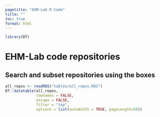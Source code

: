 ```yaml
---
pagetitle: "EHM-Lab R Code"
title: ""
toc: true
format: html
---
```


```r
library(DT)
```

# EHM-Lab code repositories

::: {.callout-tip}
## Search and subset repositories using the boxes
:::

```r
all_repos <- readRDS("tables/all_repos.RDS")
DT::datatable(all_repos,
              rownames = FALSE, 
              escape = FALSE,
              filter = "top",
              options = list(autoWidth = TRUE, pageLength=50))
```

